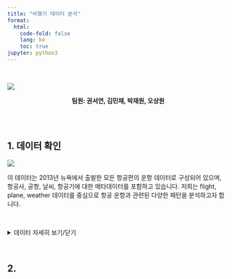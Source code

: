 ```yaml
---
title: "비행기 데이터 분석"
format:
  html:
    code-fold: false
    lang: ko
    toc: true
jupyter: python3
---
```


<br>

![](https://bsmedia.business-standard.com/_media/bs/img/article/2024-08/07/full/1722995892-9811.jpg?im=FeatureCrop,size=(826,465))

<p align="center">**팀원: 권서연, 김민채, 박재원, 오상원**</p>

<br>
<br>


## 1. 데이터 확인

![](https://docs.ropensci.org/dittodb/articles/relational-nycflights.svg)


이 데이터는 2013년 뉴욕에서 출발한 모든 항공편의 운항 데이터로 구성되어 있으며, 항공사, 공항, 날씨, 항공기에 대한 메타데이터를 포함하고 있습니다. 저희는 flight, plane, weather 데이터를 중심으로 항공 운항과 관련된 다양한 패턴을 분석하고자 합니다.

<br>

<details>
  <summary>데이터 자세히 보기/닫기</summary>
  
### 1. flights

| 컬럼명            | 설명 |
|------------------|------------------------------------------------|
| `year`          | 연도  |
| `month`         | 월  |
| `day`           | 일  |
| `dep_time`      | 실제 출발 시간 |
| `sched_dep_time`| 예정된 출발 시간  |
| `dep_delay`     | 출발 지연 시간 (분 단위, 음수이면 조기 출발) |
| `arr_time`      | 실제 도착 시간 |
| `sched_arr_time`| 예정된 도착 시간 |
| `arr_delay`     | 도착 지연 시간 (분 단위, 음수이면 조기 도착) |
| `carrier`       | 항공사 코드  |
| `flight`        | 항공편 번호 |
| `tailnum`       | 항공기 등록 번호  |
| `origin`        | 출발 공항 코드  |
| `dest`          | 도착 공항 코드  |
| `air_time`      | 실제 비행 시간 (분 단위) |
| `distance`      | 출발지와 목적지 간 거리 (마일 단위) |
| `hour`          | 출발 예정 시간의 시각  |
| `minute`        | 출발 예정 시간의 분  |
| `time_hour`     | 항공편의 출발 예정 날짜와 시간 |

<br>

### 2. planes

| 컬럼명        | 설명 |
|--------------|------------------------------------------------|
| `tailnum`    | 항공기 등록 번호  |
| `year`       | 항공기 제작 연도 |
| `type`       | 항공기 유형  |
| `manufacturer` | 항공기 제조사  |
| `model`      | 항공기 모델명  |
| `engines`    | 엔진 개수 |
| `seats`      | 좌석 수 |
| `speed`      | 순항 속도  |
| `engine`     | 엔진 유형  |

<br>

### 3. weather

| 컬럼명       | 설명 |
|-------------|------------------------------------------------|
| `origin`    | 공항 코드  |
| `year`      | 연도 |
| `month`     | 월  |
| `day`       | 일  |
| `hour`      | 시간  |
| `temp`      | 기온  |
| `dewp`      | 이슬점 온도  |
| `humid`     | 상대 습도  |
| `wind_dir`  | 풍향  |
| `wind_speed`| 풍속  |
| `wind_gust` | 돌풍 속도  |
| `precip`    | 강수량  |
| `pressure`  | 기압  |
| `visib`     | 가시거리 |
| `time_hour`  | 해당 시간의 타임스탬프  |

</details>


<br>

## 2. 